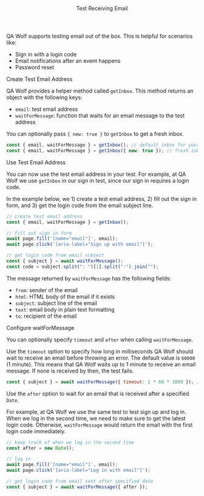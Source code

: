 
<Layout>

<Header>Test Receiving Email</Header>

QA Wolf supports testing email out of the box. This is helpful for scenarios like:

- Sign in with a login code
- Email notifications after an event happens
- Password reset

<SubHeader>Create Test Email Address</SubHeader>

QA Wolf provides a helper method called `getInbox`. This method returns an object with the following keys:

- `email`: test email address
- `waitForMessage`: function that waits for an email message to the test address

You can optionally pass `{ new: true }` to `getInbox` to get a fresh inbox.

```js
const { email, waitForMessage } = getInbox(); // default inbox for your team
const { email, waitForMessage } = getInbox({ new: true }); // fresh inbox
```

<SubHeader>Use Test Email Address</SubHeader>

You can now use the test email address in your test. For example, at QA Wolf we use `getInbox` in our sign in test, since our sign in requires a login code.

In the example below, we 1) create a test email address, 2) fill out the sign in form, and 3) get the login code from the email subject line.

```js
// create test email address
const { email, waitForMessage } = getInbox();

// fill out sign in form
await page.fill('[name="email"]', email);
await page.click('[aria-label="Sign up with email"]');

// get login code from email subject
const { subject } = await waitForMessage();
const code = subject.split(": ")[1].split("-").join("");
```

The message returned by `waitForMessage` has the following fields:

- `from`: sender of the email
- `html`: HTML body of the email if it exists
- `subject`: subject line of the email
- `text`: email body in plain text formatting
- `to`: recipient of the email

<SubHeader>Configure waitForMessage</SubHeader>

You can optionally specify `timeout` and `after` when calling `waitForMessage`.

Use the `timeout` option to specify how long in milliseconds QA Wolf should wait to receive an email before throwing an error. The default value is `60000` (1 minute). This means that QA Wolf waits up to 1 minute to receive an email message. If none is received by then, the test fails.

```js
const { subject } = await waitForMessage({ timeout: 2 * 60 * 1000 }); // 2 minutes
```

Use the `after` option to wait for an email that is received after a specified `Date`.

For example, at QA Wolf we use the same test to test sign up and log in. When we log in the second time, we need to make sure to get the latest login code. Otherwise, `waitForMessage` would return the email with the first login code immediately.

```js
// keep track of when we log in the second time
const after = new Date();

// log in
await page.fill('[name="email"]', email);
await page.click('[aria-label="Log in with email"]');

// get login code from email sent after specified date
const { subject } = await waitForMessage({ after });
```

</Layout>
